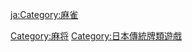 {{Catnav|頁面分類|人类社会|文化|游戏|博彩|麻将}}

{{catmore|日本麻將}}
{{Commonscat|Mahjong}}

[[Category:麻将|Category:麻将]]
[[Category:日本傳統牌類遊戲|Category:日本傳統牌類遊戲]]

[[ja:Category:麻雀|ja:Category:麻雀]]